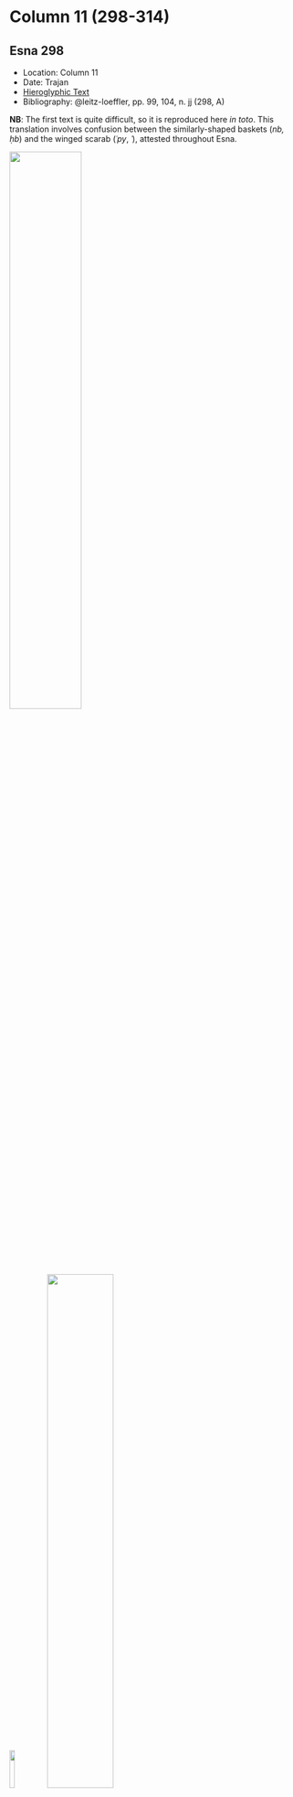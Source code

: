 # Column 11 (298-314) {-}

## Esna 298 {-}  
  
<style>  
  
  .col2 {  
    columns: 2 320px;         /* number of columns and width in pixels*/  
    -webkit-columns: 2 320px; /* chrome, safari */  
    -moz-columns: 2 320px;    /* firefox */  
    -webkit-column-break-inside: avoid;  
    -page-break-inside: avoid;  
    -break-inside: avoid;  
  }  
  
</style>  

- Location: Column 11
- Date: Trajan 
- [Hieroglyphic Text](https://www.ifao.egnet.net/uploads/publications/enligne/Temples-Esna003.pdf#page=257){target="_blank"}
- Bibliography: @leitz-loeffler, pp. 99, 104, n. jj (298, A)

**NB**: The first text is quite difficult, so it is reproduced here *in toto*. This translation involves confusion between the similarly-shaped baskets (*nb, ḥb*) and the winged scarab (*ʿpy*, *ʿ*), attested throughout Esna. 
  
![](./images/298_A_1.png){width=50%}  
  

![](./images/298_A_2.png){width=13%}![](./images/298_A_3.png){width=48%}   

<div class="col2">  

^A^ *ʿnḫ nṯr nfr  *  
*ṯḥn ḫʿ   *  
*m ỉdḥw(?) ȝḫ-bỉ.t  *  
*ms.tw=f r nb  *  
*sʿšȝ=f ḥb.w n nṯr=f  *  
*nb ʿnḫ  *  
  
*nb-tȝ.wy  *  
*(ȝwtwkrdr kysrs)|  *  
*mry ẖnmw-Rʿ nb sḫ.t  *  
  
^A^ Live the good god,  
scintillating of appearances  
in the marshes(?)[^fn-298-1] of Chemmis.  
He who was [^fn-298-2] born to be [^fn-298-3] Lord,  
so he might multiply festivals for his god,  
the Lord of Life (Khnum).  
  
Lord of the Two Lands,  
(Autkorator Caesar)|  
beloved of Khnum-Re Lord of the Field.  

</div>

[^fn-298-1]: Reading uncertain. The determinative, context, and final phonetic signs (*ḥ* < *ḥʿw*) suggests the term *ỉdḥw*, but it is unclear how the other signs function in this word.
[^fn-298-2]: The passive *tw* seems to be written with an ithyphallic, ram-headed god. Elsewhere at Esna, similar figures of Min write *m*, or *kȝ* (< Kamutef). Perhaps the phonetic value derives from *ṯȝy*, "(virile) male"?
[^fn-298-3]: The *ḥb*-basket seems to be confused for the winged sundisk (*ʿpy*), which can write the preposition *r* < *ʿ* < *ʿpy*. The subsequent winged sundisk sign, meanwhile, writes *ḥb* via similar confusion.

<div class="col2">

^B^ *ʿnḫ nṯr nfr  *  
*qd Mnḥy.t ẖnmw  *  
*nbỉ.n nb nḥp  *  
*sṯnỉ.n=f sw ỉmy ẖ.t  *  
*m-m qmȝ n grg-tȝ-pn  *  
*r nḥḥ  *  
*nsw.t-bỉty  *  
*nb-tȝ.wy  *  
*(tryns ḫwỉ)|  *  
*mry ẖnmw-Rʿ nb tȝ-sn.t  *  
  
^B^ Live the good god,  
product [^fn-298-4] of Menhyt[^fn-298-5] and Khnum,  
fashioned by Lord of the Potter's Wheel,  
having distinguished him in the womb  
among those the Founder of this Earth created  
for eternity.    
  
King of Upper and Lower Egypt,  
Lord of the Two Lands,  
(Trajan Augustus)|  
beloved of Khnum-Re Lord of Esna.

</div>

[^fn-298-4]: ![](./images/298_B_1.png){width=5%} - Alternatively, this could be an unconventional phonetic spelling of *qd*, "to build," which fits the general syntax of this epithets better.
[^fn-298-5]: ![](./images/298_B_2.png){width=15%} - As noted in @leitz-loeffler, p. 104, n. jj, the first sign likely writes *mn* < *mȝn*, "to see", and second writes *ḥ < ḥḥ*, "Heh." Thus *mn+ḥ+t*, "Menhyt."